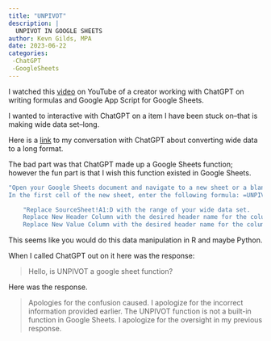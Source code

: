 ```yaml
---
title: "UNPIVOT"
description: |
  UNPIVOT IN GOOGLE SHEETS
author: Kevn Gilds, MPA
date: 2023-06-22
categories:
 -ChatGPT
 -GoogleSheets
---
```


I watched this [video](https://youtu.be/6OufZkQur1Y) on YouTube of a creator working with ChatGPT on writing formulas and Google App Script for Google Sheets.

I wanted to interactive with ChatGPT on a item I have been stuck on--that is making wide data set--long.

Here is a [link](https://chat.openai.com/share/607d83d7-0da1-4fc1-bc16-51fe14d3a88c) to my conversation with ChatGPT about converting wide data to a long format.

The bad part was that ChatGPT made up a Google Sheets function; however the fun part is that I wish this function existed in Google Sheets.

```r

"Open your Google Sheets document and navigate to a new sheet or a blank area where you want to create your long-format data set.
In the first cell of the new sheet, enter the following formula: =UNPIVOT(SourceSheet!A1:D, 'New Header Column, New Value Column)'"

    "Replace SourceSheet!A1:D with the range of your wide data set.
    Replace New Header Column with the desired header name for the column that will contain the original header values.
    Replace New Value Column with the desired header name for the column that will contain the corresponding values.

```

This seems like you would do this data manipulation in R and maybe Python.

When I called ChatGPT out on it here was the response:

> Hello, is UNPIVOT a google sheet function?

Here was the response.

> Apologies for the confusion caused. I apologize for the incorrect information provided earlier. The UNPIVOT function is not a built-in function in Google Sheets. I apologize for the oversight in my previous response.
